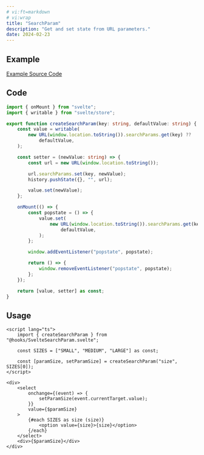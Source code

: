```yaml
---
# vi:ft=markdown
# vi:wrap
title: "SearchParam"
description: "Get and set state from URL parameters."
date: 2024-02-23
---
```



## Example

<SearchParam client:load />

<div class="mb-4 text-blue-400 text-center text-sm underline">
	<a href="https://github.com/anasrar/sheera/blob/main/src/examples/SearchParam.svelte">
		Example Source Code
	</a>
</div>

## Code

```typescript
import { onMount } from "svelte";
import { writable } from "svelte/store";

export function createSearchParam(key: string, defaultValue: string) {
	const value = writable(
		new URL(window.location.toString()).searchParams.get(key) ??
			defaultValue,
	);

	const setter = (newValue: string) => {
		const url = new URL(window.location.toString());

		url.searchParams.set(key, newValue);
		history.pushState({}, "", url);

		value.set(newValue);
	};

	onMount(() => {
		const popstate = () => {
			value.set(
				new URL(window.location.toString()).searchParams.get(key) ??
					defaultValue,
			);
		};

		window.addEventListener("popstate", popstate);

		return () => {
			window.removeEventListener("popstate", popstate);
		};
	});

	return [value, setter] as const;
}
```

## Usage

```svelte
<script lang="ts">
	import { createSearchParam } from "@hooks/SvelteSearchParam.svelte";

	const SIZES = ["SMALL", "MEDIUM", "LARGE"] as const;

	const [paramSize, setParamSize] = createSearchParam("size", SIZES[0]);
</script>

<div>
	<select
		onchange={(event) => {
			setParamSize(event.currentTarget.value);
		}}
		value={$paramSize}
	>
		{#each SIZES as size (size)}
			<option value={size}>{size}</option>
		{/each}
	</select>
	<div>{$paramSize}</div>
</div>
```
